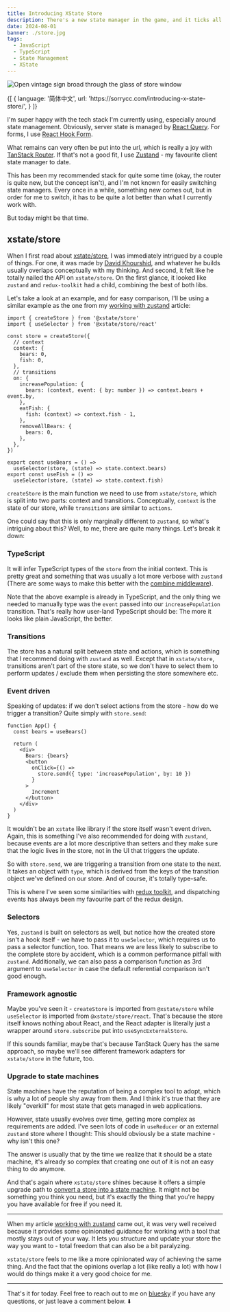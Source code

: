 ```yaml
---
title: Introducing XState Store
description: There's a new state manager in the game, and it ticks all my boxes ...
date: 2024-08-01
banner: ./store.jpg
tags:
  - JavaScript
  - TypeScript
  - State Management
  - XState
---
```



<img
  src="./store.jpg"
  alt="Open vintage sign broad through the glass of store window"
/>

<Attribution
  name="Artem Beliaikin"
  url="https://unsplash.com/@belart84"
/>

<Translations>
  {[
    {
      language: '简体中文',
      url: 'https://sorrycc.com/introducing-x-state-store/',
    }
  ]}
</Translations>

I'm super happy with the tech stack I'm currently using, especially around state management. Obviously, server state is managed by [React Query](practical-react-query). For forms, I use [React Hook Form](react-query-and-forms).

What remains can very often be put into the url, which is really a joy with [TanStack Router](https://tanstack.com/router). If that's not a good fit, I use [Zustand](https://zustand-demo.pmnd.rs/) - my favourite client state manager to date.

This has been my recommended stack for quite some time (okay, the router is quite new, but the concept isn't), and I'm not known for easily switching state managers. Every once in a while, something new comes out, but in order for me to switch, it has to be quite a lot better than what I currently work with.

But today might be that time.

## xstate/store

When I first read about [xstate/store](https://stately.ai/docs/xstate-store), I was immediately intrigued by a couple of things. For one, it was made by [David Khourshid](https://x.com/DavidKPiano), and whatever he builds usually overlaps conceptually with my thinking. And second, it felt like he totally nailed the API on `xstate/store`. On the first glance, it looked like `zustand` and `redux-toolkit` had a child, combining the best of both libs.

Let's take a look at an example, and for easy comparison, I'll be using a similar example as the one from my [working with zustand](working-with-zustand) article:

```ts:title=example
import { createStore } from '@xstate/store'
import { useSelector } from '@xstate/store/react'

const store = createStore({
  // context
  context: {
    bears: 0,
    fish: 0,
  },
  // transitions
  on: {
    increasePopulation: {
      bears: (context, event: { by: number }) => context.bears + event.by,
    },
    eatFish: {
      fish: (context) => context.fish - 1,
    },
    removeAllBears: {
      bears: 0,
    },
  },
})

export const useBears = () =>
  useSelector(store, (state) => state.context.bears)
export const useFish = () =>
  useSelector(store, (state) => state.context.fish)
```

`createStore` is the main function we need to use from `xstate/store`, which is split into two parts: <Emph>context</Emph> and <Emph>transitions</Emph>. Conceptually, `context` is the state of our store, while `transitions` are similar to `actions`.

One could say that this is only marginally different to `zustand`, so what's intriguing about this? Well, to me, there are quite many things. Let's break it down:

### TypeScript

It will infer TypeScript types of the `store` from the initial context. This is pretty great and something that was usually a lot more verbose with `zustand` (There are some ways to make this better with the [combine middleware](https://docs.pmnd.rs/zustand/guides/typescript)).

Note that the above example is already in TypeScript, and the only thing we needed to manually type was the `event` passed into our `increasePopulation` transition. That's really how user-land TypeScript should be: The more it looks like plain JavaScript, the better.

### Transitions

The store has a natural split between state and actions, which is something that I recommend doing with `zustand` as well. Except that in `xstate/store`, transitions aren't part of the store state, so we don't have to select them to perform updates / exclude them when persisting the store somewhere etc.

### Event driven

Speaking of updates: if we don't select actions from the store - how do we trigger a transition? Quite simply with `store.send`:

```tsx:title=transitions
function App() {
  const bears = useBears()

  return (
    <div>
      Bears: {bears}
      <button
        onClick={() =>
          store.send({ type: 'increasePopulation', by: 10 })
        }
      >
        Increment
      </button>
    </div>
  )
}
```

It wouldn't be an `xstate` like library if the store itself wasn't event driven. Again, this is something I've also recommended for doing with `zustand`, because events are a lot more descriptive than setters and they make sure that the logic lives in the store, not in the UI that triggers the update.

So with `store.send`, we are triggering a transition from one state to the next. It takes an object with `type`, which is derived from the keys of the transition object we've defined on our store. And of course, it's totally type-safe.

This is where I've seen some similarities with [redux toolkit](https://redux-toolkit.js.org/), and dispatching events has always been my favourite part of the redux design.

### Selectors

Yes, `zustand` is built on selectors as well, but notice how the created store isn't a hook itself - we have to pass it to `useSelector`, which requires us to pass a selector function, too. That means we are less likely to subscribe to the complete store by accident, which is a common performance pitfall with `zustand`. Additionally, we can also pass a comparison function as 3rd argument to `useSelector` in case the default referential comparison isn't good enough.

### Framework agnostic

Maybe you've seen it - `createStore` is imported from `@xstate/store` while `useSelector` is imported from `@xstate/store/react`. That's because the store itself knows nothing about React, and the React adapter is literally just a wrapper around `store.subscribe` put into `useSyncExternalStore`.

If this sounds familiar, maybe that's because TanStack Query has the same approach, so maybe we'll see different framework adapters for `xstate/store` in the future, too.

### Upgrade to state machines

State machines have the reputation of being a complex tool to adopt, which is why a lot of people shy away from them. And I think it's true that they are likely "overkill" for most state that gets managed in web applications.

However, state usually evolves over time, getting more complex as requirements are added. I've seen lots of code in `useReducer` or an external `zustand` store where I thought: This should obviously be a state machine - why isn't this one?

The answer is usually that by the time we realize that it should be a state machine, it's already so complex that creating one out of it is not an easy thing to do anymore.

And that's again where `xstate/store` shines because it offers a simple upgrade path to [convert a store into a state machine](https://stately.ai/docs/xstate-store#converting-stores-to-state-machines). It might not be something you think you need, but it's exactly the thing that you're happy you have available for free if you need it.

---

When my article [working with zustand](working-with-zustand) came out, it was very well received because it provides some opinionated guidance for working with a tool that mostly stays out of your way. It lets you structure and update your store the way you want to - total freedom that can also be a bit paralyzing.

`xstate/store` feels to me like a more opinionated way of achieving the same thing. And the fact that the opinions overlap a lot (like really a lot) with how I would do things make it a very good choice for me.

---

That's it for today. Feel free to reach out to me on [bluesky](https://bsky.app/profile/tkdodo.eu)
if you have any questions, or just leave a comment below. ⬇️

<Comments />

